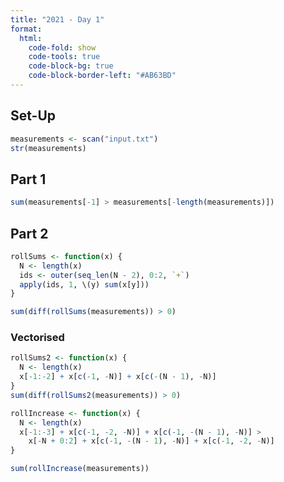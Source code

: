 ```yaml
---
title: "2021 - Day 1"
format:
  html:
    code-fold: show
    code-tools: true
    code-block-bg: true
    code-block-border-left: "#AB63BD"
---
```


## Set-Up

```r
measurements <- scan("input.txt")
str(measurements)
```

## Part 1

```r
sum(measurements[-1] > measurements[-length(measurements)])
```

## Part 2

```r
rollSums <- function(x) {
  N <- length(x)
  ids <- outer(seq_len(N - 2), 0:2, `+`)
  apply(ids, 1, \(y) sum(x[y]))
}

sum(diff(rollSums(measurements)) > 0)
```

### Vectorised

```r
rollSums2 <- function(x) {
  N <- length(x)
  x[-1:-2] + x[c(-1, -N)] + x[c(-(N - 1), -N)]
}
sum(diff(rollSums2(measurements)) > 0)

rollIncrease <- function(x) {
  N <- length(x)
  x[-1:-3] + x[c(-1, -2, -N)] + x[c(-1, -(N - 1), -N)] >
    x[-N + 0:2] + x[c(-1, -(N - 1), -N)] + x[c(-1, -2, -N)]
}

sum(rollIncrease(measurements))
```
